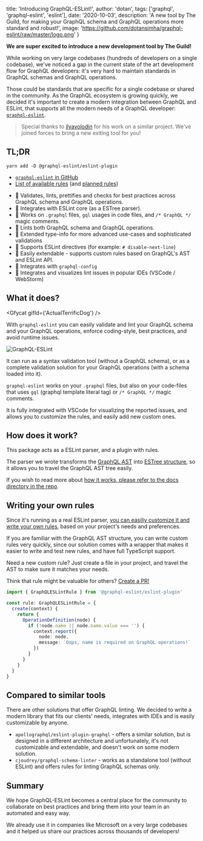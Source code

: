 
  title: 'Introducing GraphQL-ESLint!',
  author: 'dotan',
  tags: ['graphql', 'graphql-eslint', 'eslint'],
  date: '2020-10-03',
  description:
    'A new tool by The Guild, for making your GraphQL schema and GraphQL operations more standard and robust!',
  image: 'https://github.com/dotansimha/graphql-eslint/raw/master/logo.png'
}


**We are super excited to introduce a new development tool by The Guild!**

While working on very large codebases (hundreds of developers on a single codebase), we've noticed a gap in the current state of the art development flow for GraphQL developers: it's very hard to maintain standards in GraphQL schemas and GraphQL operations.

Those could be standards that are specific for a single codebase or shared in the community.
As the GraphQL ecosystem is growing quickly, we decided it's important to create a modern integration between GraphQL and ESLint, that supports all the modern needs of a GraphQL developer: [`graphql-eslint`](https://github.com/dotansimha/graphql-eslint).

> Special thanks to [ilyavolodin](https://github.com/ilyavolodin) for his work on a similar project. We've joined forces to bring a new exiting tool for you!

## TL;DR

```
yarn add -D @graphql-eslint/eslint-plugin
```

- [`graphql-eslint` in GitHub](https://github.com/dotansimha/graphql-eslint)
- [List of available rules](https://github.com/dotansimha/graphql-eslint/blob/master/docs/README.md) (and [planned rules](https://github.com/dotansimha/graphql-eslint/issues?q=is%3Aissue+is%3Aopen+label%3Anew-rule))

* 🚀 Validates, lints, prettifies and checks for best practices across GraphQL schema and GraphQL operations.
* 🚀 Integrates with ESLint core (as a ESTree parser).
* 🚀 Works on `.graphql` files, `gql` usages in code files, and `/* GraphQL */` magic comments.
* 🚀 Lints both GraphQL schema and GraphQL operations.
* 🚀 Extended type-info for more advanced use-cases and sophisticated validations
* 🚀 Supports ESLint directives (for example: `# disable-next-line`)
* 🚀 Easily extendable - supports custom rules based on GraphQL's AST and ESLint API.
* 🚀 Integrates with `graphql-config`
* 🚀 Integrates and visualizes lint issues in popular IDEs (VSCode / WebStorm)

## What it does?

<Gfycat gifId={'ActualTerrificDog'} />

With `graphql-eslint` you can easily validate and lint your GraphQL schema and your GraphQL operations, enforce coding-style, best practices, and avoid runtime issues.

![GraphQL-ESLint](/blog-assets/graphql-eslint/1.png 'GraphQL ESLint in action')

It can run as a syntax validation tool (without a GraphQL schema), or as a complete validation solution for your GraphQL operations (with a schema loaded into it).

`graphql-eslint` works on your `.graphql` files, but also on your code-files that uses `gql` (graphql template literal tag) or `/* GraphQL */` magic comments.

It is fully integrated with VSCode for visualizing the reported issues, and allows you to customize the rules, and easily add new custom ones.

## How does it work?

This package acts as a ESLint parser, and a plugin with rules.

The parser we wrote transforms the [GraphQL AST](https://graphql.org/graphql-js/language/) into [ESTree structure](https://github.com/estree/estree), so it allows you to travel the GraphQL AST tree easily.

If you wish to read more about [how it works, please refer to the docs directory in the repo](https://github.com/dotansimha/graphql-eslint/blob/master/docs/README.md).

## Writing your own rules

Since it's running as a real ESLint parser, [you can easiliy customize it and write your own rules](https://github.com/dotansimha/graphql-eslint/blob/master/docs/custom-rules.md), based on your project's needs and preferences.

If you are familiar with the GraphQL AST structure, you can write custom rules very quickly, since our solution comes with a wrapper that makes it easier to write and test new rules, and have full TypeScript support.

Need a new custom rule? Just create a file in your project, and travel the AST to make sure it matches your needs.

Think that rule might be valuable for others? [Create a PR!](https://github.com/dotansimha/graphql-eslint#contributing)

```ts
import { GraphQLESLintRule } from '@graphql-eslint/eslint-plugin'

const rule: GraphQLESLintRule = {
  create(context) {
    return {
      OperationDefinition(node) {
        if (!node.name || node.name.value === '') {
          context.report({
            node: node,
            message: `Oops, name is required on GraphQL operations!`
          })
        }
      }
    }
  }
}
```

## Compared to similar tools

There are other solutions that offer GraphQL linting.
We decided to write a modern library that fits our clients' needs, integrates with IDEs and is easily customizable by anyone.

- `apollographql/eslint-plugin-graphql` - offers a similar solution, but is designed in a different architecture and unfortunately, it's not customizable and extendable, and doesn't work on some modern solution.
- `cjoudrey/graphql-schema-linter` - works as a standalone tool (without ESLint) and offers rules for linting GraphQL schemas only.

## Summary

We hope GraphQL-ESLint becomes a central place for the community to collaborate on best practices and bring them into your team in an automated and easy way.

We already use it in companies like Microsoft on a very large codebases and it helped us share our practices across thousands of developers!
